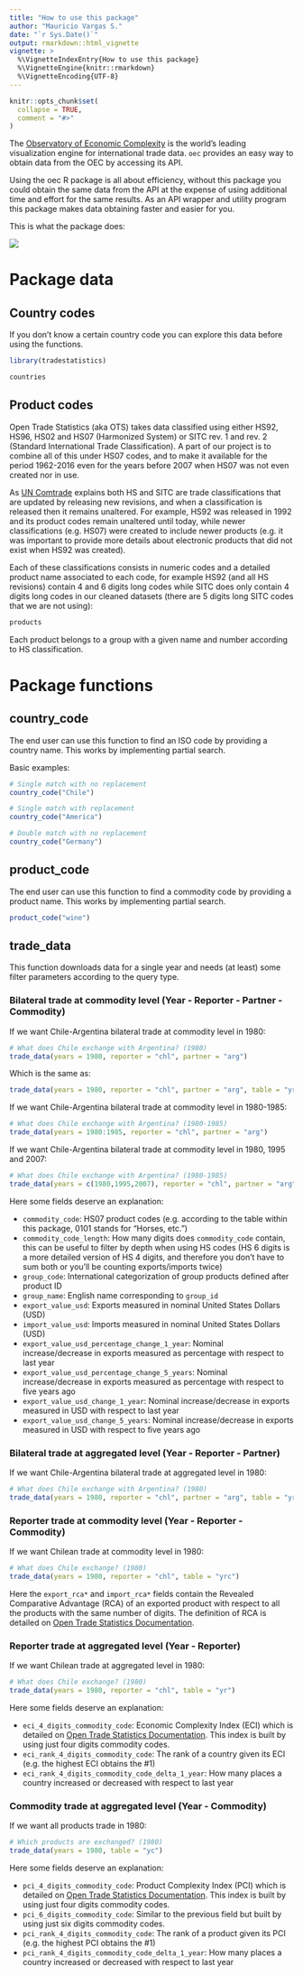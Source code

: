 ```yaml
---
title: "How to use this package"
author: "Mauricio Vargas S."
date: "`r Sys.Date()`"
output: rmarkdown::html_vignette
vignette: >
  %\VignetteIndexEntry{How to use this package}
  %\VignetteEngine{knitr::rmarkdown}
  %\VignetteEncoding{UTF-8}
---
```


```r
knitr::opts_chunk$set(
  collapse = TRUE,
  comment = "#>"
)
```

The [Observatory of Economic Complexity](https://atlas.media.mit.edu/en/) is the world's leading visualization engine for international trade data. `oec` provides an easy way to obtain data from the OEC by accessing its API.

Using the oec R package is all about efficiency, without this package you could obtain the same data from the API at the expense of using additional time and effort for the same results. As an API wrapper and utility program this package makes data obtaining faster and easier for you.

This is what the package does:

![](http://pacha.hk/oec/data-diagram.svg)

# Package data

## Country codes

If you don't know a certain country code you can explore this data before using the functions.

```r
library(tradestatistics)

countries
```

## Product codes

Open Trade Statistics (aka OTS) takes data classified using either HS92, HS96, HS02 and HS07 (Harmonized System) or SITC rev. 1 and rev. 2 (Standard International Trade Classification). A part of our project is to combine all of this under HS07 codes, and to make it available for the period 1962-2016 even for the years before 2007 when HS07 was not even created nor in use.

As [UN Comtrade](https://comtrade.un.org/db/mr/rfglossarylist.aspx) explains both HS and SITC are trade classifications that are updated by releasing new revisions, and when a classification is released then it remains unaltered. For example, HS92 was released in 1992 and its product codes remain unaltered until today, while newer classifications (e.g. HS07) were created to include newer products (e.g. it was important to provide more details about electronic products that did not exist when HS92 was created).

Each of these classifications consists in numeric codes and a detailed product name associated to each code, for example HS92 (and all HS revisions) contain 4 and 6 digits long codes while SITC does only contain 4 digits long codes in our cleaned datasets (there are 5 digits long SITC codes that we are not using):

```r
products
```

Each product belongs to a group with a given name and number according to HS classification.

# Package functions

## country_code

The end user can use this function to find an ISO code by providing a country name. This works by implementing partial search.

Basic examples:
```r
# Single match with no replacement
country_code("Chile")

# Single match with replacement
country_code("America")

# Double match with no replacement
country_code("Germany")
```

## product_code

The end user can use this function to find a commodity code by providing a product name. This works by implementing partial search.

```r
product_code("wine")
```

## trade_data

This function downloads data for a single year and needs (at least) some filter parameters according to the query type.
 
### Bilateral trade at commodity level (Year - Reporter - Partner - Commodity)

If we want Chile-Argentina bilateral trade at commodity level in 1980:
```r
# What does Chile exchange with Argentina? (1980)
trade_data(years = 1980, reporter = "chl", partner = "arg")
```
Which is the same as:
```r
trade_data(years = 1980, reporter = "chl", partner = "arg", table = "yrpc")
```

If we want Chile-Argentina bilateral trade at commodity level in 1980-1985:
```r
# What does Chile exchange with Argentina? (1980-1985)
trade_data(years = 1980:1985, reporter = "chl", partner = "arg")
```

If we want Chile-Argentina bilateral trade at commodity level in 1980, 1995 and 2007:
```r
# What does Chile exchange with Argentina? (1980-1985)
trade_data(years = c(1980,1995,2007), reporter = "chl", partner = "arg")
```

Here some fields deserve an explanation:

* `commodity_code`: HS07 product codes (e.g. according to the \code{products} table within this package, 0101 stands for "Horses, etc.")
* `commodity_code_length`: How many digits does `commodity_code` contain, this can be useful to filter by depth when using HS codes (HS 6 digits is a more detailed version of HS 4 digits, and therefore you don't have to sum both or you'll be counting exports/imports twice)
* `group_code`: International categorization of group products defined after product ID
* `group_name`: English name corresponding to `group_id`
* `export_value_usd`: Exports measured in nominal United States Dollars (USD)
* `import_value_usd`: Imports measured in nominal United States Dollars (USD)
* `export_value_usd_percentage_change_1_year`: Nominal increase/decrease in exports measured as percentage with respect to last year
* `export_value_usd_percentage_change_5_years`: Nominal increase/decrease in exports measured as percentage with respect to five years ago
* `export_value_usd_change_1_year`: Nominal increase/decrease in exports measured in USD with respect to last year
* `export_value_usd_change_5_years`: Nominal increase/decrease in exports measured in USD with respect to five years ago

### Bilateral trade at aggregated level (Year - Reporter - Partner)

If we want Chile-Argentina bilateral trade at aggregated level in 1980:
```r
# What does Chile exchange with Argentina? (1980)
trade_data(years = 1980, reporter = "chl", partner = "arg", table = "yrp")
```

### Reporter trade at commodity level (Year - Reporter - Commodity) 

If we want Chilean trade at commodity level in 1980:
```r
# What does Chile exchange? (1980)
trade_data(years = 1980, reporter = "chl", table = "yrc")
```

Here the `export_rca*` and `import_rca*` fields contain the Revealed Comparative Advantage (RCA) of an exported product with respect to all the products with the same number of digits. The definition of RCA is detailed on [Open Trade Statistics Documentation](https://tradestatistics.github.io/documentation/).

### Reporter trade at aggregated level (Year - Reporter)

If we want Chilean trade at aggregated level in 1980:
```r
# What does Chile exchange? (1980)
trade_data(years = 1980, reporter = "chl", table = "yr")
```

Here some fields deserve an explanation:

* `eci_4_digits_commodity_code`: Economic Complexity Index (ECI) which is detailed on [Open Trade Statistics Documentation](https://tradestatistics.github.io/documentation/). This index is built by using just four digits commodity codes.
* `eci_rank_4_digits_commodity_code`: The rank of a country given its ECI (e.g. the highest ECI obtains the #1)
* `eci_rank_4_digits_commodity_code_delta_1_year`: How many places a country increased or decreased with respect to last year

### Commodity trade at aggregated level (Year - Commodity)

If we want all products trade in 1980:
```r
# Which products are exchanged? (1980)
trade_data(years = 1980, table = "yc")
```

Here some fields deserve an explanation:

* `pci_4_digits_commodity_code`: Product Complexity Index (PCI) which is detailed on [Open Trade Statistics Documentation](https://tradestatistics.github.io/documentation/). This index is built by using just four digits commodity codes.
* `pci_6_digits_commodity_code`: Similar to the previous field but built by using just six digits commodity codes.
* `pci_rank_4_digits_commodity_code`: The rank of a product given its PCI (e.g. the highest PCI obtains the #1)
* `pci_rank_4_digits_commodity_code_delta_1_year`: How many places a country increased or decreased with respect to last year
